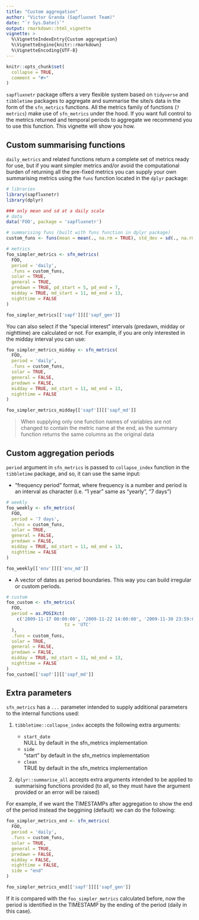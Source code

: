 ```yaml
---
title: "Custom aggregation"
author: "Victor Granda (Sapfluxnet Team)"
date: "`r Sys.Date()`"
output: rmarkdown::html_vignette
vignette: >
  %\VignetteIndexEntry{Custom aggregation}
  %\VignetteEngine{knitr::rmarkdown}
  %\VignetteEncoding{UTF-8}
---
```


```r
knitr::opts_chunk$set(
  collapse = TRUE,
  comment = "#>"
)
```

`sapfluxnetr` package offers a very flexible system based on `tidyverse` and
`tibbletime` packages to aggregate and summarise the site/s data in the form
of the `sfn_metrics` functions. All the metrics family of functions (`?metrics`)
make use of `sfn_metrics` under the hood. If you want full control to the
metrics returned and temporal periods to aggregate we recommend you to use this
function. This vignette will show you how.

## Custom summarising functions

`daily_metrics` and related functions return a complete set of metrics ready for
use, but if you want simpler metrics and/or avoid the computational burden of
returning all the pre-fixed metrics you can supply your own summarising metrics
using the `funs` function located in the `dplyr` package:

```r
# libraries
library(sapfluxnetr)
library(dplyr)

### only mean and sd at a daily scale
# data
data('FOO', package = 'sapfluxnetr')

# summarising funs (built with funs function in dplyr package)
custom_funs <- funs(mean = mean(., na.rm = TRUE), std_dev = sd(., na.rm = TRUE))

# metrics
foo_simpler_metrics <- sfn_metrics(
  FOO,
  period = 'daily',
  .funs = custom_funs,
  solar = TRUE,
  general = TRUE,
  predawn = TRUE, pd_start = 5, pd_end = 7,
  midday = TRUE, md_start = 11, md_end = 13,
  nighttime = FALSE
)

foo_simpler_metrics[['sapf']][['sapf_gen']]
```

You can also select if the "special interest" intervals (predawn, midday or
nighttime) are calculated or not. For example, if you are only interested in the
midday interval you can use:

```r
foo_simpler_metrics_midday <- sfn_metrics(
  FOO,
  period = 'daily',
  .funs = custom_funs,
  solar = TRUE,
  general = FALSE,
  predawn = FALSE,
  midday = TRUE, md_start = 11, md_end = 13,
  nighttime = FALSE
)

foo_simpler_metrics_midday[['sapf']][['sapf_md']]
```

> When supplying only one function names of variables are not changed to
  contain the metric name at the end, as the summary function returns the
  same columns as the original data

## Custom aggregation periods

`period` argument in `sfn_metrics` is passed to `collapse_index` function in the
`tibbletime` package, and so, it can use the same input:

  + "frequency period" format, where frequency is a number and period is an
    interval as character (i.e. "1 year" same as "yearly", "7 days")

```r
# weekly
foo_weekly <- sfn_metrics(
  FOO,
  period = '7 days',
  .funs = custom_funs,
  solar = TRUE,
  general = FALSE,
  predawn = FALSE,
  midday = TRUE, md_start = 11, md_end = 13,
  nighttime = FALSE
)

foo_weekly[['env']][['env_md']]
```

 + A vector of dates as period boundaries. This way you can build irregular
   or custom periods.

```r
# custom
foo_custom <- sfn_metrics(
  FOO,
  period = as.POSIXct(
    c('2009-11-17 00:00:00', '2009-11-22 14:00:00', '2009-11-30 23:59:00'),
                      tz = 'UTC'
  ),
  .funs = custom_funs,
  solar = TRUE,
  general = FALSE,
  predawn = FALSE,
  midday = TRUE, md_start = 11, md_end = 13,
  nighttime = FALSE
)
foo_custom[['sapf']][['sapf_md']]
```

## Extra parameters

`sfn_metrics` has a `...` parameter intended to supply additional parameters to
the internal functions used:

  1. `tibbletime::collapse_index` accepts the following extra arguments:
     
     - `start_date`  
        NULL by default in the sfn_metrics implementation
     - `side`  
        "start" by default in the sfn_metrics implementation
     - `clean`  
        TRUE by default in the sfn_metrics implementation
  
  1. `dplyr::summarise_all` accepts extra arguments intended to be applied to
     summarising functions provided (to all, so they must have the argument
     provided or an error will be raised)

For example, if we want the TIMESTAMPs after aggregation to show the end of the
period instead the beggining (default) we can do the following:

```r
foo_simpler_metrics_end <- sfn_metrics(
  FOO,
  period = 'daily',
  .funs = custom_funs,
  solar = TRUE,
  general = TRUE,
  predawn = FALSE,
  midday = FALSE,
  nighttime = FALSE,
  side = "end"
)

foo_simpler_metrics_end[['sapf']][['sapf_gen']]
```

If it is compared with the `foo_simpler_metrics` calculated before, now the
period is identified in the TIMESTAMP by the ending of the period (daily in this
case).
